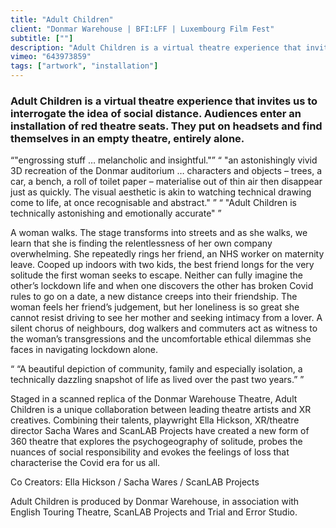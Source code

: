 ```yaml
---
title: "Adult Children"
client: "Donmar Warehouse | BFI:LFF | Luxembourg Film Fest"
subtitle: [""]
description: "Adult Children is a virtual theatre experience that invites us to interrogate the idea of social distance. Audiences enter an installation of red theatre seats. They put on headsets and find themselves in an empty theatre, entirely alone."
vimeo: "643973859"
tags: ["artwork", "installation"]
---
```



### Adult Children is a virtual theatre experience that invites us to interrogate the idea of social distance. Audiences enter an installation of red theatre seats. They put on headsets and find themselves in an empty theatre, entirely alone.

<Quote cite="WhatsOnStage (★★★★☆)">
  <q class="italic">"engrossing stuff … melancholic and insightful."</q>
  <q>
    "an astonishingly vivid 3D recreation of the Donmar auditorium … characters
    and objects – trees, a car, a bench, a roll of toilet paper – materialise
    out of thin air then disappear just as quickly. The visual aesthetic is akin
    to watching technical drawing come to life, at once recognisable and
    abstract."
  </q>
  <q class="italic">
    "Adult Children is technically astonishing and emotionally accurate"
  </q>
</Quote>
<ImageMagic href="adultchildren--body.jpg" />

A woman walks. The stage transforms into streets and as she walks, we learn that she is finding the relentlessness of her own company overwhelming. She repeatedly rings her friend, an NHS worker on maternity leave. Cooped up indoors with two kids, the best friend longs for the very solitude the first woman seeks to escape. Neither can fully imagine the other’s lockdown life and when one discovers the other has broken Covid rules to go on a date, a new distance creeps into their friendship. The woman feels her friend’s judgement, but her loneliness is so great she cannot resist driving to see her mother and seeking intimacy from a lover. A silent chorus of neighbours, dog walkers and commuters act as witness to the woman’s transgressions and the uncomfortable ethical dilemmas she faces in navigating lockdown alone.

<Quote cite="The Times (★★★★☆)">
  <q>
    “A beautiful depiction of community, family and especially isolation, a
    technically dazzling snapshot of life as lived over the past two years.”
  </q>
</Quote>
<ImageMagic href="adultchildren--body4.jpg" />

Staged in a scanned replica of the Donmar Warehouse Theatre, Adult Children is a unique collaboration between leading theatre artists and XR creatives. Combining their talents, playwright Ella Hickson, XR/theatre director Sacha Wares and ScanLAB Projects have created a new form of 360 theatre that explores the psychogeography of solitude, probes the nuances of social responsibility and evokes the feelings of loss that characterise the Covid era for us all.

Co Creators: Ella Hickson / Sacha Wares / ScanLAB Projects

Adult Children is produced by Donmar Warehouse, in association with English Touring Theatre, ScanLAB Projects and Trial and Error Studio.

<ImageMagic href="adultchildren--body5.jpg" />
